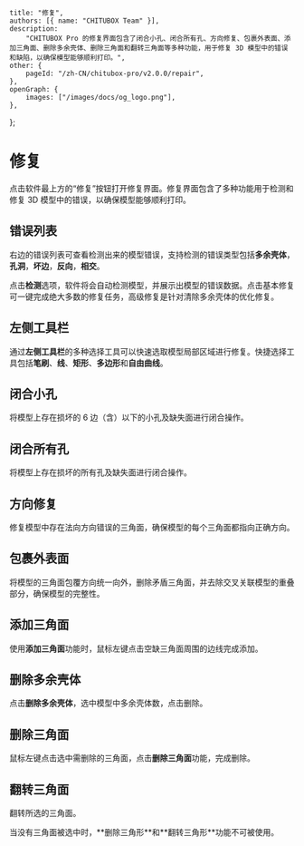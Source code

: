 	title: "修复",
	authors: [{ name: "CHITUBOX Team" }],
	description:
		"CHITUBOX Pro 的修复界面包含了闭合小孔、闭合所有孔、方向修复、包裹外表面、添加三角面、删除多余壳体、删除三角面和翻转三角面等多种功能，用于修复 3D 模型中的错误和缺陷，以确保模型能够顺利打印。",
	other: {
		pageId: "/zh-CN/chitubox-pro/v2.0.0/repair",
	},
	openGraph: {
		images: ["/images/docs/og_logo.png"],
	},
};

# 修复

点击软件最上方的“修复”按钮打开修复界面。修复界面包含了多种功能用于检测和修复 3D 模型中的错误，以确保模型能够顺利打印。

## 错误列表

右边的错误列表可查看检测出来的模型错误，支持检测的错误类型包括**多余壳体**，**孔洞**，**坏边**，**反向**，**相交**。

点击**检测**选项，软件将会自动检测模型，并展示出模型的错误数据。点击基本修复可一键完成绝大多数的修复任务，高级修复是针对清除多余壳体的优化修复。

## 左侧工具栏

通过**左侧工具栏**的多种选择工具可以快速选取模型局部区域进行修复。快捷选择工具包括**笔刷**、**线**、**矩形**、**多边形**和**自由曲线**。

## 闭合小孔

将模型上存在损坏的 6 边（含）以下的小孔及缺失面进行闭合操作。

## 闭合所有孔

将模型上存在损坏的所有孔及缺失面进行闭合操作。

## 方向修复

修复模型中存在法向方向错误的三角面，确保模型的每个三角面都指向正确方向。

## 包裹外表面

将模型的三角面包覆方向统一向外，删除矛盾三角面，并去除交叉关联模型的重叠部分，确保模型的完整性。

## 添加三角面

使用**添加三角面**功能时，鼠标左键点击空缺三角面周围的边线完成添加。

## 删除多余壳体

点击**删除多余壳体**，选中模型中多余壳体数，点击删除。

## 删除三角面

鼠标左键点击选中需删除的三角面，点击**删除三角面**功能，完成删除。

## 翻转三角面

 翻转所选的三角面。

<Admonition type="note" title="注意">
	当没有三角面被选中时，**删除三角形**和**翻转三角形**功能不可被使用。
</Admonition>

